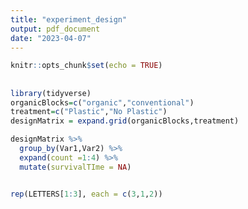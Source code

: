 ```yaml
---
title: "experiment_design"
output: pdf_document
date: "2023-04-07"
---
```


```r
knitr::opts_chunk$set(echo = TRUE)
```

##

```r
library(tidyverse)
organicBlocks=c("organic","conventional") 
treatment=c("Plastic","No Plastic") 
designMatrix = expand.grid(organicBlocks,treatment)

designMatrix %>% 
  group_by(Var1,Var2) %>% 
  expand(count =1:4) %>%
  mutate(survivalTIme = NA)



```

```r
rep(LETTERS[1:3], each = c(3,1,2))

```

